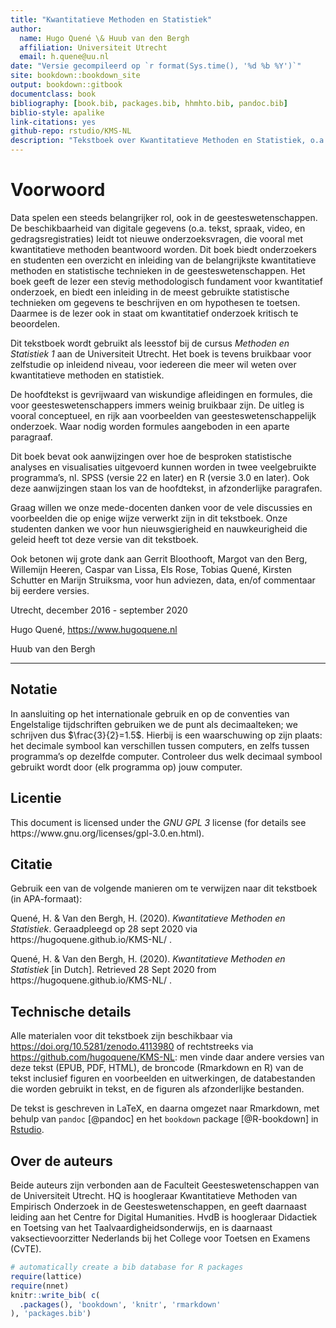 ```yaml
--- 
title: "Kwantitatieve Methoden en Statistiek"
author:
  name: Hugo Quené \& Huub van den Bergh
  affiliation: Universiteit Utrecht
  email: h.quene@uu.nl
date: "Versie gecompileerd op `r format(Sys.time(), '%d %b %Y')`"
site: bookdown::bookdown_site
output: bookdown::gitbook
documentclass: book
bibliography: [book.bib, packages.bib, hhmhto.bib, pandoc.bib]
biblio-style: apalike
link-citations: yes
github-repo: rstudio/KMS-NL
description: "Tekstboek over Kwantitatieve Methoden en Statistiek, o.a. gebruikt in cursus Methoden en Statistiek 1 (TL2V17002), BA Taalwetenschap, Universiteit Utrecht."
---
```


# Voorwoord {-}

Data spelen een steeds belangrijker rol, ook in de geesteswetenschappen. 
De beschikbaarheid van digitale gegevens  (o.a. tekst, spraak, video, en gedragsregistraties) leidt tot nieuwe onderzoeksvragen, die vooral met kwantitatieve methoden beantwoord worden. 
Dit boek biedt onderzoekers en studenten een overzicht en inleiding van de belangrijkste kwantitatieve methoden en statistische technieken in de geesteswetenschappen. Het boek geeft de lezer een stevig methodologisch fundament voor kwantitatief onderzoek, en biedt een inleiding in de meest gebruikte statistische technieken om gegevens te beschrijven en om hypothesen te toetsen. Daarmee is de lezer ook in staat om kwantitatief onderzoek kritisch te beoordelen.

Dit tekstboek wordt gebruikt als leesstof bij de cursus *Methoden en Statistiek 1* aan de Universiteit Utrecht. Het boek is tevens bruikbaar voor zelfstudie op inleidend niveau, voor iedereen die meer wil weten over kwantitatieve methoden en statistiek. 

De hoofdtekst is gevrijwaard van wiskundige afleidingen en formules, die voor geesteswetenschappers immers weinig bruikbaar zijn. De uitleg is vooral conceptueel, en rijk aan voorbeelden van geesteswetenschappelijk onderzoek. Waar nodig worden formules aangeboden in een aparte paragraaf. 

Dit boek bevat ook aanwijzingen over hoe de besproken statistische analyses en visualisaties uitgevoerd kunnen worden in twee veelgebruikte programma's, nl. SPSS (versie 22 en later) en R (versie 3.0 en later). Ook deze aanwijzingen staan los van de hoofdtekst, in afzonderlijke paragrafen. 

Graag willen we onze mede-docenten danken voor de vele discussies en voorbeelden die op enige wijze verwerkt zijn in dit tekstboek. Onze studenten danken we voor hun nieuwsgierigheid en nauwkeurigheid die geleid heeft tot deze versie van dit tekstboek.  

Ook betonen wij grote dank aan 
Gerrit Bloothooft, 
Margot van den Berg, 
Willemijn Heeren, 
Caspar van Lissa,
Els Rose, 
Tobias Quené, 
Kirsten Schutter
en Marijn Struiksma, 
voor hun adviezen, data, en/of commentaar bij eerdere versies.

Utrecht, december 2016 - september 2020

Hugo Quené, <https://www.hugoquene.nl>

Huub van den Bergh

---

## Notatie {-}

In aansluiting op het internationale gebruik en op de conventies van Engelstalige tijdschriften gebruiken we de punt als decimaalteken; we schrijven dus $\frac{3}{2}=1.5$. Hierbij is een waarschuwing op zijn plaats: het decimale symbool kan verschillen tussen computers, en zelfs tussen programma's op dezelfde computer. Controleer dus welk decimaal symbool gebruikt wordt door (elk programma op) jouw computer.


## Licentie {-}

This document is licensed under the _GNU GPL 3_ license (for details see 
https://www.gnu.org/licenses/gpl-3.0.en.html). 

## Citatie {-}

Gebruik een van de volgende manieren om te verwijzen naar dit tekstboek (in APA-formaat):

Quené, H. \& Van den Bergh, H. (2020). *Kwantitatieve Methoden en Statistiek*. 
Geraadpleegd op 28 sept 2020 via https://hugoquene.github.io/KMS-NL/ .

Quené, H. \& Van den Bergh, H. (2020). *Kwantitatieve Methoden en Statistiek* [in Dutch]. 
Retrieved 28 Sept 2020 from https://hugoquene.github.io/KMS-NL/ .

## Technische details {-}

Alle materialen voor dit tekstboek zijn beschikbaar via <https://doi.org/10.5281/zenodo.4113980> of  rechtstreeks via <https://github.com/hugoquene/KMS-NL>: men vinde daar andere versies van deze tekst (EPUB, PDF, HTML), de broncode (Rmarkdown en R) van de tekst inclusief figuren en voorbeelden en uitwerkingen, de databestanden die worden gebruikt in tekst, en de figuren als afzonderlijke bestanden.

De tekst is geschreven in LaTeX, en daarna omgezet naar Rmarkdown, met behulp van `pandoc` [@pandoc] en het `bookdown` package [@R-bookdown] in [Rstudio](https://www.rstudio.com).\

## Over de auteurs {-}

Beide auteurs zijn verbonden aan de Faculteit Geesteswetenschappen van de Universiteit Utrecht. HQ is hoogleraar Kwantitatieve Methoden van Empirisch Onderzoek in de Geesteswetenschappen, en geeft daarnaast leiding aan het Centre for Digital Humanities. HvdB is hoogleraar Didactiek en Toetsing van het Taalvaardigheidsonderwijs, en is daarnaast vaksectievoorzitter Nederlands bij het College voor Toetsen en Examens (CvTE).

```r
# automatically create a bib database for R packages
require(lattice)
require(nnet)
knitr::write_bib( c(
  .packages(), 'bookdown', 'knitr', 'rmarkdown'
), 'packages.bib')
```
